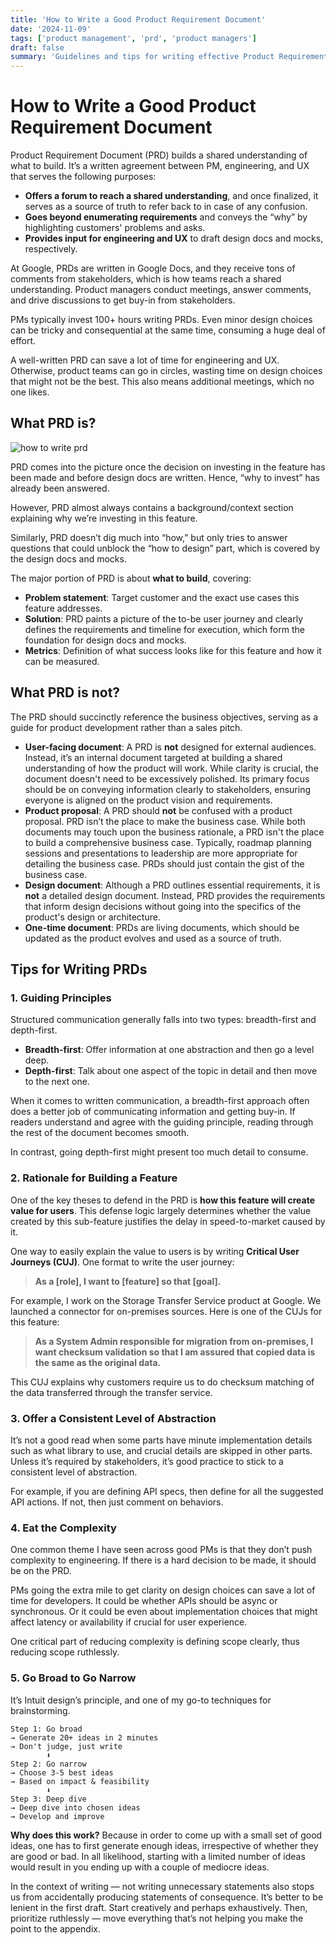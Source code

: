 ```yaml
---
title: 'How to Write a Good Product Requirement Document'
date: '2024-11-09'
tags: ['product management', 'prd', 'product managers']
draft: false
summary: 'Guidelines and tips for writing effective Product Requirement Documents.'
---
```


# How to Write a Good Product Requirement Document

Product Requirement Document (PRD) builds a shared understanding of what to build. It’s a written agreement between PM, engineering, and UX that serves the following purposes:

- **Offers a forum to reach a shared understanding**, and once finalized, it serves as a source of truth to refer back to in case of any confusion.
- **Goes beyond enumerating requirements** and conveys the “why” by highlighting customers' problems and asks.
- **Provides input for engineering and UX** to draft design docs and mocks, respectively.

At Google, PRDs are written in Google Docs, and they receive tons of comments from stakeholders, which is how teams reach a shared understanding. Product managers conduct meetings, answer comments, and drive discussions to get buy-in from stakeholders.

PMs typically invest 100+ hours writing PRDs. Even minor design choices can be tricky and consequential at the same time, consuming a huge deal of effort.

A well-written PRD can save a lot of time for engineering and UX. Otherwise, product teams can go in circles, wasting time on design choices that might not be the best. This also means additional meetings, which no one likes.

## What PRD is?

![how to write prd](/static/images/prd.webp)

PRD comes into the picture once the decision on investing in the feature has been made and before design docs are written. Hence, “why to invest” has already been answered.

However, PRD almost always contains a background/context section explaining why we’re investing in this feature.

Similarly, PRD doesn’t dig much into “how,” but only tries to answer questions that could unblock the “how to design” part, which is covered by the design docs and mocks.

The major portion of PRD is about **what to build**, covering:

- **Problem statement**: Target customer and the exact use cases this feature addresses.
- **Solution**: PRD paints a picture of the to-be user journey and clearly defines the requirements and timeline for execution, which form the foundation for design docs and mocks.
- **Metrics**: Definition of what success looks like for this feature and how it can be measured.

## What PRD is not?

The PRD should succinctly reference the business objectives, serving as a guide for product development rather than a sales pitch.

- **User-facing document**: A PRD is **not** designed for external audiences. Instead, it’s an internal document targeted at building a shared understanding of how the product will work. While clarity is crucial, the document doesn't need to be excessively polished. Its primary focus should be on conveying information clearly to stakeholders, ensuring everyone is aligned on the product vision and requirements.
- **Product proposal**: A PRD should **not** be confused with a product proposal. PRD isn’t the place to make the business case. While both documents may touch upon the business rationale, a PRD isn't the place to build a comprehensive business case. Typically, roadmap planning sessions and presentations to leadership are more appropriate for detailing the business case. PRDs should just contain the gist of the business case.
- **Design document**: Although a PRD outlines essential requirements, it is **not** a detailed design document. Instead, PRD provides the requirements that inform design decisions without going into the specifics of the product's design or architecture.
- **One-time document**: PRDs are living documents, which should be updated as the product evolves and used as a source of truth.

## Tips for Writing PRDs

### 1. Guiding Principles

Structured communication generally falls into two types: breadth-first and depth-first.

- **Breadth-first**: Offer information at one abstraction and then go a level deep.
- **Depth-first**: Talk about one aspect of the topic in detail and then move to the next one.

When it comes to written communication, a breadth-first approach often does a better job of communicating information and getting buy-in. If readers understand and agree with the guiding principle, reading through the rest of the document becomes smooth.

In contrast, going depth-first might present too much detail to consume.

### 2. Rationale for Building a Feature

One of the key theses to defend in the PRD is **how this feature will create value for users**. This defense logic largely determines whether the value created by this sub-feature justifies the delay in speed-to-market caused by it.

One way to easily explain the value to users is by writing **Critical User Journeys (CUJ)**. One format to write the user journey:

> **As a [role], I want to [feature] so that [goal].**

For example, I work on the Storage Transfer Service product at Google. We launched a connector for on-premises sources. Here is one of the CUJs for this feature:

> **As a System Admin responsible for migration from on-premises, I want checksum validation so that I am assured that copied data is the same as the original data.**

This CUJ explains why customers require us to do checksum matching of the data transferred through the transfer service.

### 3. Offer a Consistent Level of Abstraction

It’s not a good read when some parts have minute implementation details such as what library to use, and crucial details are skipped in other parts. Unless it’s required by stakeholders, it’s good practice to stick to a consistent level of abstraction.

For example, if you are defining API specs, then define for all the suggested API actions. If not, then just comment on behaviors.

### 4. Eat the Complexity

One common theme I have seen across good PMs is that they don’t push complexity to engineering. If there is a hard decision to be made, it should be on the PRD.

PMs going the extra mile to get clarity on design choices can save a lot of time for developers. It could be whether APIs should be async or synchronous. Or it could be even about implementation choices that might affect latency or availability if crucial for user experience.

One critical part of reducing complexity is defining scope clearly, thus reducing scope ruthlessly.

### 5. Go Broad to Go Narrow

It’s Intuit design’s principle, and one of my go-to techniques for brainstorming.

```
Step 1: Go broad
→ Generate 20+ ideas in 2 minutes
→ Don't judge, just write
        ⬇
Step 2: Go narrow
→ Choose 3-5 best ideas
→ Based on impact & feasibility
        ⬇
Step 3: Deep dive
→ Deep dive into chosen ideas
→ Develop and improve
```

<b>Why does this work?</b> Because in order to come up with a small set of good ideas, one has to
first generate enough ideas, irrespective of whether they are good or bad. In all likelihood,
starting with a limited number of ideas would result in you ending up with a couple of mediocre
ideas.

In the context of writing — not writing unnecessary statements also stops us from accidentally producing statements of consequence. It’s better to be lenient in the first draft. Start creatively and perhaps exhaustively. Then, prioritize ruthlessly — move everything that’s not helping you make the point to the appendix.
